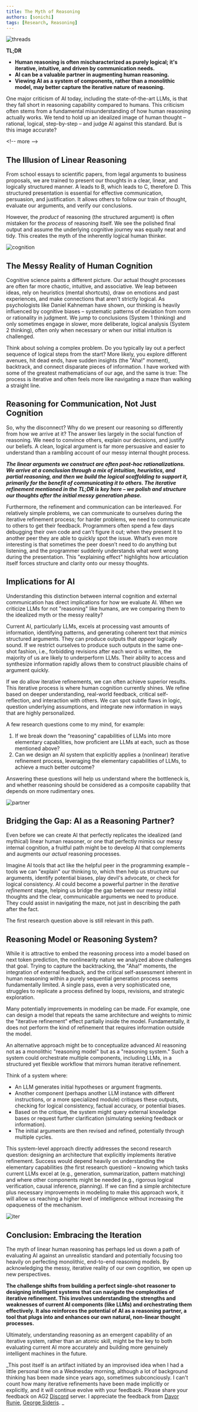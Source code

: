 ```yaml
---
title: The Myth of Reasoning
authors: [sonichi]
tags: [Research, Reasoning]
---
```


![threads](img/threads.jpeg)

**TL;DR**

- **Human reasoning is often mischaracterized as purely logical; it's iterative, intuitive, and driven by communication needs.**
- **AI can be a valuable partner in augmenting human reasoning.**
- **Viewing AI as a system of components, rather than a monolithic model, may better capture the iterative nature of reasoning.**

One major criticism of AI today, including the state-of-the-art LLMs, is that they fall short in reasoning capability compared to humans. This criticism often stems from a fundamental misunderstanding of how human reasoning actually works. We tend to hold up an idealized image of human thought – rational, logical, step-by-step – and judge AI against this standard. But is this image accurate?

\<!-- more -->

## The Illusion of Linear Reasoning

From school essays to scientific papers, from legal arguments to business proposals, we are trained to present our thoughts in a clear, linear, and logically structured manner. A leads to B, which leads to C, therefore D. This structured presentation is essential for effective communication, persuasion, and justification. It allows others to follow our train of thought, evaluate our arguments, and verify our conclusions.

However, the _product_ of reasoning (the structured argument) is often mistaken for the _process_ of reasoning itself. We see the polished final output and assume the underlying cognitive journey was equally neat and tidy. This creates the myth of the inherently logical human thinker.

![cognition](img/cognition.jpg)

## The Messy Reality of Human Cognition

Cognitive science paints a different picture. Our actual thought processes are often far more chaotic, intuitive, and associative. We leap between ideas, rely on heuristics (mental shortcuts), draw on emotions and past experiences, and make connections that aren't strictly logical. As psychologists like Daniel Kahneman have shown, our thinking is heavily influenced by cognitive biases – systematic patterns of deviation from norm or rationality in judgment. We jump to conclusions (System 1 thinking) and only sometimes engage in slower, more deliberate, logical analysis (System 2 thinking), often only when necessary or when our initial intuition is challenged.

Think about solving a complex problem. Do you typically lay out a perfect sequence of logical steps from the start? More likely, you explore different avenues, hit dead ends, have sudden insights (the "Aha!" moment), backtrack, and connect disparate pieces of information. I have worked with some of the greatest mathematicians of our age, and the same is true: The process is iterative and often feels more like navigating a maze than walking a straight line.

## Reasoning for Communication, Not Just Cognition

So, why the disconnect? Why do we present our reasoning so differently from how we arrive at it? The answer lies largely in the social function of reasoning. We need to convince others, explain our decisions, and justify our beliefs. A clean, logical argument is far more persuasive and easier to understand than a rambling account of our messy internal thought process.

***The linear arguments we construct are often post-hoc rationalizations. We arrive at a conclusion through a mix of intuition, heuristics, and partial reasoning, and then we build the logical scaffolding to support it, primarily for the benefit of communicating it to others. The iterative refinement mentioned in the TL;DR is key here – we polish and structure our thoughts _after_ the initial messy generation phase.***

Furthermore, the refinement and communication can be interleaved. For relatively simple problems, we can communicate to ourselves during the iterative refinement process; for harder problems, we need to communicate to others to get their feedback. Programmers often spend a few days debugging their own code and can’t figure it out; when they present it to another peer they are able to quickly spot the issue. What’s even more interesting is that sometimes the peer doesn’t need to do anything but listening, and the programmer suddenly understands what went wrong during the presentation. This "explaining effect" highlights how articulation itself forces structure and clarity onto our messy thoughts.

## Implications for AI

Understanding this distinction between internal cognition and external communication has direct implications for how we evaluate AI. When we criticize LLMs for not "reasoning" like humans, are we comparing them to the idealized myth or the messy reality?

Current AI, particularly LLMs, excels at processing vast amounts of information, identifying patterns, and generating coherent text that _mimics_ structured arguments. They can produce outputs that _appear_ logically sound. If we restrict ourselves to produce such outputs in the same one-shot fashion, i.e., forbidding revisions after each word is written, the majority of us are likely to underperform LLMs. Their ability to access and synthesize information rapidly allows them to construct plausible chains of argument quickly.

If we do allow iterative refinements, we can often achieve superior results. This iterative process is where human cognition currently shines. We refine based on deeper understanding, real-world feedback, critical self-reflection, and interaction with others. We can spot subtle flaws in logic, question underlying assumptions, and integrate new information in ways that are highly personalized.

A few research questions come to my mind, for example:

1.  If we break down the “reasoning” capabilities of LLMs into more elementary capabilities, how proficient are LLMs at each, such as those mentioned above?
2.  Can we design an AI system that explicitly applies a (nonlinear) iterative refinement process, leveraging the elementary capabilities of LLMs, to achieve a much better outcome?

Answering these questions will help us understand where the bottleneck is, and whether reasoning should be considered as a composite capability that depends on more rudimentary ones.

![partner](img/partner.jpg)

## Bridging the Gap: AI as a Reasoning Partner?

Even before we can create AI that perfectly replicates the idealized (and mythical) linear human reasoner, or one that perfectly mimics our messy internal cognition, a fruitful path might be to develop AI that complements and augments our _actual_ reasoning processes.

Imagine AI tools that act like the helpful peer in the programming example – tools we can "explain" our thinking to, which then help us structure our arguments, identify potential biases, play devil's advocate, or check for logical consistency. AI could become a powerful partner in the _iterative refinement_ stage, helping us bridge the gap between our messy initial thoughts and the clear, communicable arguments we need to produce. They could assist in navigating the maze, not just in describing the path after the fact.

The first research question above is still relevant in this path.

## Reasoning Model or Reasoning System?

While it is attractive to embed the reasoning process into a model based on next token prediction, the nonlinearity nature we analyzed above challenges that goal. Trying to capture the backtracking, the "Aha!" moments, the integration of external feedback, and the critical self-assessment inherent in human reasoning within a purely sequential generation process seems fundamentally limited. A single pass, even a very sophisticated one, struggles to replicate a process defined by loops, revisions, and strategic exploration.

Many potentially improvements in modeling can be made. For example, one can design a model that repeats the same architecture and weights to mimic the "iterative refinement" effect partially inside the model. Fundamentally, it does not perform the kind of refinement that requires information outside the model.

An alternative approach might be to conceptualize advanced AI reasoning not as a monolithic "reasoning model" but as a "reasoning system." Such a system could orchestrate multiple components, including LLMs, in a structured yet flexible workflow that mirrors human iterative refinement.

Think of a system where:

* An LLM generates initial hypotheses or argument fragments.
* Another component (perhaps another LLM instance with different instructions, or a more specialized module) critiques these outputs, checking for logical consistency, factual accuracy, or potential biases.
* Based on the critique, the system might query external knowledge bases or request further clarification (simulating seeking feedback or information).
* The initial arguments are then revised and refined, potentially through multiple cycles.

This system-level approach directly addresses the second research question: designing an architecture that explicitly implements iterative refinement. Success would depend heavily on understanding the elementary capabilities (the first research question) – knowing which tasks current LLMs excel at (e.g., generation, summarization, pattern matching) and where other components might be needed (e.g., rigorous logical verification, causal inference, planning). If we can find a simple architecture plus necessary improvements in modeling to make this approach work, it will allow us reaching a higher level of intelligence without increasing the opaqueness of the mechanism.

![iter](img/iter.jpg)

## Conclusion: Embracing the Iteration

The myth of linear human reasoning has perhaps led us down a path of evaluating AI against an unrealistic standard and potentially focusing too heavily on perfecting monolithic, end-to-end reasoning models. By acknowledging the messy, iterative reality of our own cognition, we open up new perspectives.

****The challenge shifts from building a perfect single-shot reasoner to designing intelligent systems that can navigate the complexities of iterative refinement. This involves understanding the strengths and weaknesses of current AI components (like LLMs) and orchestrating them effectively. It also reinforces the potential of AI as a reasoning partner, a tool that plugs into and enhances our own natural, non-linear thought processes.****

Ultimately, understanding reasoning as an emergent capability of an iterative system, rather than an atomic skill, might be the key to both evaluating current AI more accurately and building more genuinely intelligent machines in the future.

_This post itself is an artifact initiated by an improvised idea when I had a little personal time on a Wednesday morning, although a lot of background thinking has been made since years ago, sometimes subconciously. I can't count how many iterative refinements have been made implicitly or explicitly, and it will continue evolve with your feedback. Please share your feedback on AG2 [Discord](https://discord.gg/pAbnFJrkgZ) server.
I appreciate the feedback from [Davor Runje](https://github.com/davorrunje), [George Sideris](https://github.com/giorgossideris).
_
